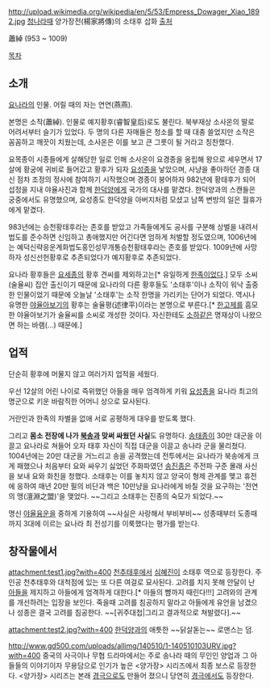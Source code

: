 http://upload.wikimedia.org/wikipedia/en/5/53/Empress_Dowager_Xiao_1892.jpg
[[청나라]]때 양가장전(楊家將傳)의 소태후 삽화 [http://en.wikipedia.org/wiki/Empress_Xiao_Yanyan 출처]

蕭綽
(953 ~ 1009)

[[목차]]

== 소개 ==

[[요나라]]의 인물. 어릴 때의 자는 연연(燕燕).

본명은 소작(蕭綽). 인물로 예지황후(睿智皇后)로도 불린다. 북부재상 소사온의 딸로 어려서부터 슬기가 있었다. 두 명의 다른 자매들은 청소를 할 때 대충 쓸었지만 소작은 꼼꼼하고 깨끗이 치웠는데, 소사온은 이를 보고 큰 그릇이 될 거라고 칭찬했다.

요목종이 시종들에게 살해당한 일로 인해 소사온이 요경종을 옹립해 왕으로 세우면서 17살에 황궁에 귀비로 들어갔고 황후가 되자 [[요성종]]을 낳았으며, 사냥을 좋아하던 경종 대신 점차 조정의 정사에 참여하기 시작했으며 경종이 붕어하자 982년에 황태후가 되어 섭정을 지내 야율사진과 함께 [[한덕양]]에게 국가의 대사를 맡겼다. 한덕양과의 스캔들은 궁중에서도 유명했으며, 요성종도 한덕양을 아버지처럼 모셨고 남쪽 변방의 일은 월휴가에게 맡겼다.

983년에는 승천황태후라는 존호를 받았고 가족들에게도 공사를 구분해 상벌을 내려서 법도를 준수하면 신임하고 총애했지만 어긴다면 엄하게 처벌할 정도였으며, 1006년에는 예덕신략응운계화법도홍인성무개통승천황태후라는 존호를 받았다. 1009년에 사망하자 성신선헌황후로 추존되었다가 예지황후로 추존되었다.

요나라 황후들은 [[요세종]]의 황후 견씨를 제외하고는[* 유일하게 [[한족]]이었다.] 모두 소씨(술율씨) 집안 출신이기 때문에 요나라의 다른 황후들도 '소태후'이나 소작이 워낙 출중한 인물이었기 때문에 오늘날 '소태후'는 소작 한명을 가리키는 단어가 되었다. 역시나 유명한 [[야율아보기]]의 황후는 술율평(述律平)이라는 본명으로 부른다.[* [[한고제]]를 흠모한 야율아보기가 술율씨를 소씨로 개성한 것이다. 자신한테도 [[소하]]같은 명재상이 나왔으면 하는 바램(...) 때문에.]

== 업적 ==
단순히 황후에 머물지 않고 여러가지 업적을 세웠다. 

우선 12살의 어린 나이로 즉위했던 아들을 매우 엄격하게 키워 [[요성종]]을 요나라 최고의 명군으로 키운 바람직한 어머니 상으로 묘사된다. 

거란인과 한족의 차별을 없애 서로 공평하게 대우를 받도록 했다.

그리고 '''몸소 전장에 나가 [[북송]]과 맞써 싸웠던 사실'''도 유명하다. [[송태종]]이 30만 대군을 이끌고 요나라로 쳐들어 오자 태후 자신이 직접 대군을 이끌고 송나라 군을 물리쳤다. 1004년에는 20만 대군을 거느리고 송을 공격했는데 전투에서는 요나라가 북송에게 크게 패했으나 처음부터 요와 싸우기 싫었던 주화파였던 [[송진종]]은 주전파 구준 몰래 사신을 보내 요와 화친을 청했다. 소태후는 이를 놓치지 않고 양국이 형제 관계를 맺고 휴전에 응하여 매년 20만 필의 비단과 백은 10만냥을 요나라에게 바칠 것을 요구하는 '전연의 맹(澶淵之盟)'을 맺었다. ~~그리고 소태후는 진종의 숙모가 되었다.~~

명신 [[야율융운]]을 중하게 기용하여 ~~사실은 사랑해서 부비부비~~ 성종때부터 도종때까지 3대에 이르는 요나라 최 전성기를 이룩했다는 평가를 받는다.

== 창작물에서 ==
attachment:test1.jpg?with=400
[[천추태후(드라마)|천추태후]]에서 [[심혜진]]이 소태후 역으로 등장한다. 주인공 천추태후와 대척점에 있는 또 다른 여걸로 묘사된다. 고려를 치지 못해 안달이 난 [[요성종|아들]]을 제지하고 아들에게 엄격하게 대한다.[* 아들의 뺨까지 때린다!!!] 고려와의 관계를 개선하려는 입장을 보인다. 죽을때 고려를 침공하지 말라고 아들에게 유언을 남겼으나 성종은 결국 고려를 침공한다. ~~[귀주대첩|그리고 결과적으로 쳐발렸다].~~

attachment:test2.jpg?with=400
[[한덕양]]과의 애틋한 ~~닭살돋는~~ 로맨스는 덤.

http://www.gd500.com/uploads/allimg/140510/1-140510103URV.jpg?with=400
중국의 사극이나 무협 드라마에서는 주로 송나라 때의 무인인 양업과 그 아들들의 이야기이자 무용담으로 인기가 높은 <양가장> 시리즈에서 최종 보스로 등장한다. <양가장> 시리즈는 본래 [[경극]]으로도 만들어 졌으니 당연히 [[경극]]에서도 등장한다.
